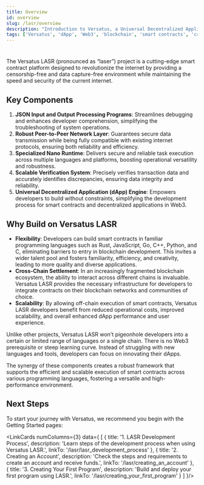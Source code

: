 ```yaml
---
title: Overview
id: overview
slug: /lasr/overview
description: "Introduction to Versatus, a Universal Decentralized Application (dApp) Engine, highlighting its flexibility, cross-chain settlement, and scalability."
tags: ['Versatus', 'dApp', 'Web3', 'blockchain', 'smart contracts', 'cross-chain', 'scalability']
---
```



<!---leave the following h1 title empty, so the title does not appear at the page--->
# 

<ImageComponent className="main-page-logo" wrapperClass="main-page-theme"/>


The Versatus LASR (pronounced as “laser”) project is a cutting-edge smart contract platform designed to revolutionize the internet by providing a censorship-free and data capture-free environment while maintaining the speed and security of the current internet.

## Key Components

1. **JSON Input and Output Processing Programs**: Streamlines debugging and enhances developer comprehension, simplifying the troubleshooting of system operations.
2. **Robust Peer-to-Peer Network Layer**: Guarantees secure data transmission while being fully compatible with existing internet protocols, ensuring both reliability and efficiency.
3. **Specialized Nano Runtime**: Delivers secure and reliable task execution across multiple languages and platforms, boosting operational versatility and robustness.
4. **Scalable Verification System**: Precisely verifies transaction data and accurately identifies discrepancies, ensuring data integrity and reliability.
5. **Universal Decentralized Application (dApp) Engine**: Empowers developers to build without constraints, simplifying the development process for smart contracts and decentralized applications in Web3.

## Why Build on Versatus LASR

- **Flexibility**: Developers can build smart contracts in familiar programming languages such as Rust, JavaScript, Go, C++, Python, and C, eliminating barriers to entry in blockchain development. This invites a wider talent pool and fosters familiarity, efficiency, and creativity, leading to more quality and diverse applications.
- **Cross-Chain Settlement**: In an increasingly fragmented blockchain ecosystem, the ability to interact across different chains is invaluable. Versatus LASR provides the necessary infrastructure for developers to integrate contracts on their blockchain networks and communities of choice.
- **Scalability**: By allowing off-chain execution of smart contracts, Versatus LASR developers benefit from reduced operational costs, improved scalability, and overall enhanced dApp performance and user experience.

Unlike other projects, Versatus LASR won't pigeonhole developers into a certain or limited range of languages or a single chain. There is no Web3 prerequisite or steep learning curve. Instead of struggling with new languages and tools, developers can focus on innovating their dApps.

The synergy of these components creates a robust framework that supports the efficient and scalable execution of smart contracts across various programming languages, fostering a versatile and high-performance environment.

## Next Steps

To start your journey with Versatus, we recommend you begin with the Getting Started pages:

<LinkCards numColumns={3} data={
  [
    {
      title: '1. LASR Development Process',
      description: 'Learn steps of the development process when using Versatus LASR.',
      linkTo: '/lasr/lasr_development_process'
    },
    {
      title: '2. Creating an Account',
      description: 'Check the steps and requirements to create an account and receive funds.',
      linkTo: '/lasr/creating_an_account'
    },
    {
      title: '3. Creating Your First Program',
      description: 'Build and deploy your first program using LASR.',
      linkTo: '/lasr/creating_your_first_program'
    }
  ]
}/>
